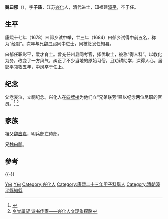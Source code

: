 '''魏曰郁'''（{{bd|1657年||？|catIdx=W魏}}），字'''子质'''，江苏[[兴化市|兴化]]人，清代进士，知福建[[漳平|漳平]]，卒于任。

== 生平 ==
康熙十七年（1678）曰祁乡试中举，廿三年（1684）曰郁乡试得中前五名，称为“经魁”。次年与兄[[魏曰祁|魏曰祁]]同中进士，同被签发任知县。

曰郁任职彰平，爱才育士。曾充任州县同考官，择优取士，被称“得人科”。以教化为务，改变了一方风气，纠正了不少当地的原始习俗。且劝耕助学，深得人心。居彰平领牧五年，中风卒于任上。

== 纪念 ==
父老哀泣，立祠纪念。兴化人在[[四牌楼_(兴化)|四牌楼]]为他们立“兄弟联芳”匾以纪念两位尽职的官员。<ref name="兄弟联芳">{{cite web |url = http://www.xinghua.gov.cn/art/2007/3/27/art_105_18040.html |title = 四牌楼匾额简介——兄弟联芳 |deadurl = yes |archiveurl = https://web.archive.org/web/20140714201741/http://www.xinghua.gov.cn/art/2007/3/27/art_105_18040.html |archivedate = 2014-07-14 }}</ref>
<ref>[http://www.tznews.cn/Article/pzk/pwt/200808/20655.html 乡党属望 诗书传家——兴化人文现象探略]{{Dead link|date=2018年6月 |bot=InternetArchiveBot |fix-attempted=no }}</ref>

== 家族 ==
祖父[[魏应嘉|魏应嘉]]，明兵部左侍郎。

兄[[魏曰祁|魏曰祁]]。

==參考==
{{Reflist}}

{{-}}
{{康熙二十四年乙丑科殿試金榜}}
{{兴化八大家}}

{{Authority control}}

{{DEFAULTSORT:Wei魏}}
[[Category:魏姓|Y曰]]
[[Category:兴化魏氏|Y曰]]
[[Category:兴化人|Category:兴化人]]
[[Category:康熙二十三年甲子科舉人|Category:康熙二十三年甲子科舉人]]
[[Category:清朝漳平縣知縣|Category:清朝漳平縣知縣]]